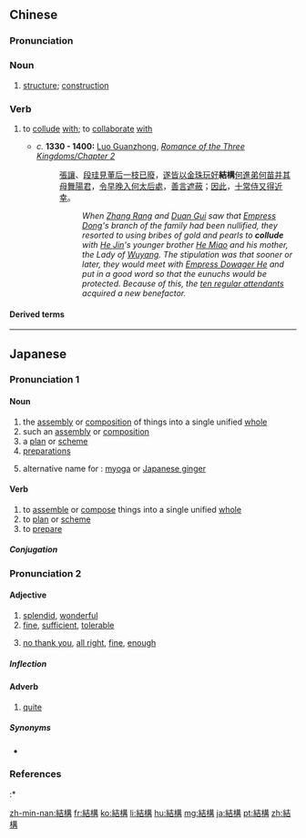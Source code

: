{{also|结构}}
==Chinese==
{{was fwotd|2014|March|5|lang=zh}}
{{zh-forms|s=结构}}

===Pronunciation===
{{zh-pron
|m=jiégòu
|c=git3 kau3,git3 gau3
|mn=kiat-kò͘
|cat=n,v
}}

===Noun===
{{zh-noun}}

# [[structure]]; [[construction]]

===Verb===
{{zh-verb}}

# {{lb|zh|archaic}} to [[collude]] [[with]]; to [[collaborate]] [[with]]
#* ''c.'' '''1330 - 1400:''' [[w:Luo Guanzhong|Luo Guanzhong]], ''[[s:Romance of the Three Kingdoms/Chapter 2#27|Romance of the Three Kingdoms/Chapter 2]]''
#*: [[張讓]]、[[段珪]][[見]][[董后]][[一]][[枝]][[已]][[廢]]，[[遂]][[皆]][[以]][[金]][[珠]][[玩好]]'''結構'''[[何進]][[弟]][[何苗]][[并]][[其]][[母]][[舞陽君]]，[[令]][[早晚]][[入]][[何太后]][[處]]，[[善]][[言]][[遮蔽]]；[[因此]]，[[十常侍]][[又]][[得]][[近]][[幸]]。
#*:: ''When [[w:Zhang Rang|Zhang Rang]] and [[w:Duan Gui|Duan Gui]] saw that [[w:Empress Dowager Dong|Empress Dong]]'s branch of the family had been nullified, they resorted to using bribes of gold and pearls to '''collude''' with [[w:He Jin|He Jin]]'s younger brother [[w:He Miao|He Miao]] and his mother, the Lady of [[w:Wuyang County|Wuyang]]. The stipulation was that sooner or later, they would meet with [[w:Empress He (Ling)|Empress Dowager He]] and put in a good word so that the eunuchs would be protected. Because of this, the [[w:Ten Attendants|ten regular attendants]] acquired a new benefactor.''

====Derived terms====
{{zh-der|並列結構|計算機系統結構}}

{{zh-cat|Elementary}}

----

==Japanese==
{{ja-kanjitab|yomi=o|けつ|k1=けっ|こう}}

===Pronunciation 1===
{{ja-pron|yomi=kanon|けっこう|acc=0|acc_ref=DJR,SMK5}}

====Noun====
{{ja-noun|けっこう}}

# the [[assembly]] or [[composition]] of things into a single unified [[whole]]
# such an [[assembly]] or [[composition]]
# a [[plan]] or [[scheme]]
# [[preparation]]s
# {{lb|ja|sort=けっこう|rare}} alternative name for {{m|ja|茗荷|tr=myōga}}: [[myoga]] or [[Japanese ginger]]

====Verb====
{{ja-verb-suru|けっこう}}

# to [[assemble]] or [[compose]] things into a single unified [[whole]]
# to [[plan]] or [[scheme]]
# to [[prepare]]

=====Conjugation=====
{{ja-suru|けっこう}}

===Pronunciation 2===
{{ja-pron|yomi=kanon|けっこう|acc=1|acc_ref=DJR,SMK5}}

====Adjective====
{{ja-adj|けっこう|infl=na}}

# [[splendid]], [[wonderful]]
#  [[fine]], [[sufficient]], [[tolerable]]
# {{lb|ja|in response to an offer}} [[no thank you]], [[all right]], [[fine]], [[enough]]
#: {{ja-usex|いいえ、'''結構'''です。|いいえ、 '''けっこう''' です。|No thank you, I am '''fine'''.}}

=====Inflection=====
{{ja-na|けっこう}}

====Adverb====
{{ja-pos|けっこう|adverb}}

# [[quite]]
#: {{ja-usex|あの映画は'''結構'''面白かったね。|あの えいが は '''けっこう''' おもしろかった ね。|That film was quite interesting, wasn't it?}}

=====Synonyms=====
*{{ja-r|可也|かなり|quite}}

===References===
<references/>
:* {{R:Kokugo Dai Jiten}}

[[zh-min-nan:結構]]
[[fr:結構]]
[[ko:結構]]
[[li:結構]]
[[hu:結構]]
[[mg:結構]]
[[ja:結構]]
[[pt:結構]]
[[zh:結構]]